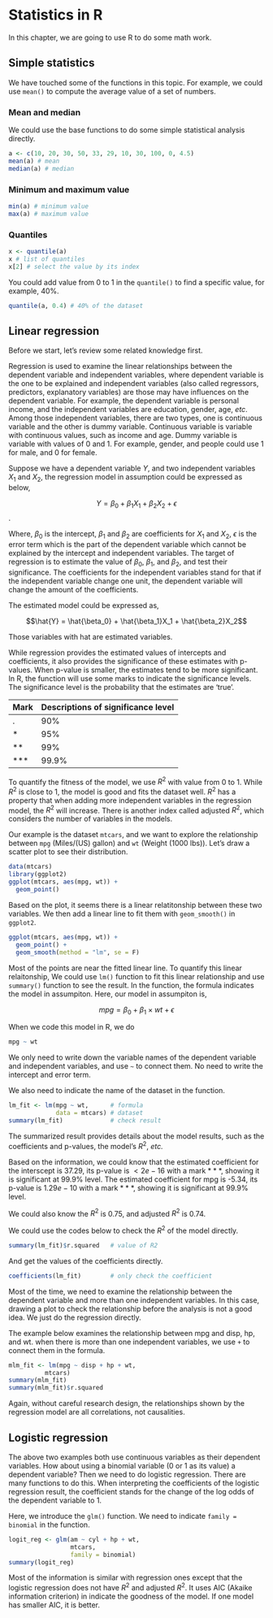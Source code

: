 # Statistics in R

In this chapter, we are going to use R to do some math work.

## Simple statistics

We have touched some of the functions in this topic. For example, we could use ``mean()`` to compute the average value of a set of numbers.

### Mean and median

We could use the base functions to do some simple statistical analysis directly.

```r
a <- c(10, 20, 30, 50, 33, 29, 10, 30, 100, 0, 4.5)
mean(a) # mean
median(a) # median
```

### Minimum and maximum value

```r
min(a) # minimum value
max(a) # maximum value
```

### Quantiles

```r
x <- quantile(a)
x # list of quantiles
x[2] # select the value by its index
```

You could add value from 0 to 1 in the ``quantile()`` to find a specific value, for example, 40%.

```r
quantile(a, 0.4) # 40% of the dataset
```


## Linear regression

Before we start, let's review some related knowledge first.

Regression is used to examine the linear relationships between the dependent variable and independent variables, where dependent variable is the one to be explained and independent variables (also called regressors, predictors, explanatory variables) are those may have influences on the dependent variable. For example, the dependent variable is personal income, and the independent variables are education, gender, age, *etc*. Among those independent variables, there are two types, one is continuous variable and the other is dummy variable. Continuous variable is variable with continuous values, such as income and age. Dummy variable is variable with values of 0 and 1. For example, gender, and people could use 1 for male, and 0 for female.

Suppose we have a dependent variable $Y$, and two independent variables $X_1$ and $X_2$, the regression model in assumption could be expressed as below,

$$Y = \beta_0 + \beta_1X_1 + \beta_2X_2 + \epsilon$$.

Where, $\beta_0$ is the intercept, $\beta_1$ and $\beta_2$ are coefficients for $X_1$ and $X_2$, $\epsilon$ is the error term which is the part of the dependent variable which cannot be explained by the intercept and independent variables. The target of regression is to estimate the value of $\beta_0$, $\beta_1$, and $\beta_2$, and test their significance. The coefficients for the independent variables stand for that if the independent variable change one unit, the dependent variable will change the amount of the coefficients.

The estimated model could be expressed as,

$$\hat{Y} = \hat{\beta_0} + \hat{\beta_1}X_1 + \hat{\beta_2}X_2$$

Those variables with hat are estimated variables.

While regression provides the estimated values of intercepts and coefficients, it also provides the significance of these estimates with p-values. When p-value is smaller, the estimates tend to be more significant. In R, the function will use some marks to indicate the significance levels. The significance level is the probability that the estimates are 'true'.

| Mark | Descriptions of significance level |
|------|------------------------------------|
| .    | 90%                                |
| *    | 95%                                |
| **   | 99%                                |
| ***  | 99.9%                              |

To quantify the fitness of the model, we use $R^2$ with value from 0 to 1. While $R^2$ is close to 1, the model is good and fits the dataset well. $R^2$ has a property that when adding more independent variables in the regression model, the $R^2$ will increase. There is another index called adjusted $R^2$, which considers the number of variables in the models.

Our example is the dataset ``mtcars``, and we want to explore the relationship between ``mpg`` (Miles/(US) gallon) and ``wt`` (Weight (1000 lbs)). Let's draw a scatter plot to see their distribution.

```r
data(mtcars)
library(ggplot2)
ggplot(mtcars, aes(mpg, wt)) +
  geom_point()
```

Based on the plot, it seems there is a linear relatitonship between these two variables. We then add a linear line to fit them with ``geom_smooth()`` in ``ggplot2``.

```r
ggplot(mtcars, aes(mpg, wt)) +
  geom_point() +
  geom_smooth(method = "lm", se = F)
```

Most of the points are near the fitted linear line.  To quantify this linear relaitonship, We could use ``lm()`` function to fit this linear relationship and use ``summary()`` function to see the result. In the function, the formula indicates the model in assumpiton. Here, our model in assumpiton is, 

$$mpg = \beta_0 + \beta_1 \times wt + \epsilon$$

When we code this model in R, we do 

```r
mpg ~ wt
```

We only need to write down the variable names of the dependent variable and independent variables, and use ``~`` to connect them. No need to write the intercept and error term.

We also need to indicate the name of the dataset in the function.

```r
lm_fit <- lm(mpg ~ wt,      # formula
             data = mtcars) # dataset
summary(lm_fit)             # check result
```

The summarized result provides details about the model results, such as the coefficients and p-values, the model's $R^2$, *etc.*

Based on the information, we could know that the estimated coefficient for the interscept is 37.29, its p-value is $< 2e-16$ with a mark $***$, showing it is significant at 99.9% level. The estimated coefficient for mpg is -5.34, its p-value is $1.29e-10$ with a mark $***$, showing it is significant at 99.9% level.

We could also know the $R^2$ is 0.75, and adjusted $R^2$ is 0.74.

We could use the codes below to check the $R^2$ of the model directly.

```r
summary(lm_fit)$r.squared   # value of R2
```

And get the values of the coefficients directly.

```r
coefficients(lm_fit)        # only check the coefficient
```

Most of the time, we need to examine the relationship between the dependent variable and more than one independent variables. In this case, drawing a plot to check the relationship before the analysis is not a good idea. We just do the regression directly.

The example below examines the relationship between mpg and disp, hp, and wt. when there is more than one independent variables, we use ``+`` to connect them in the formula.

```r
mlm_fit <- lm(mpg ~ disp + hp + wt,
          mtcars)
summary(mlm_fit)
summary(mlm_fit)$r.squared
```

Again, without careful research design, the relationships shown by the regression model are all correlations, not causalities.

## Logistic regression

The above two examples both use continuous variables as their dependent variables. How about using a binomial variable (0 or 1 as its value) a dependent variable? Then we need to do logistic regression. There are many functions to do this. When interpreting the coefficients of the logistic regression result, the coefficient stands for the change of the log odds of the dependent variable to 1.

Here, we introduce the ``glm()`` function. We need to indicate ``family = binomial`` in the function.

```r
logit_reg <- glm(am ~ cyl + hp + wt,
                 mtcars,
                 family = binomial)
summary(logit_reg)
```

Most of the information is similar with regression ones except that the logistic regression does not have $R^2$ and adjusted $R^2$. It uses AIC (Akaike information criterion) in indicate the goodness of the model. If one model has smaller AIC, it is better.
